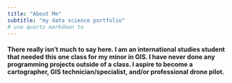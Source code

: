 ```yaml
---
title: "About Me"
subtitle: "my data science portfolio"
# use quarto markdown to 
---
```


#### There really isn't much to say here. I am an international studies student that needed this one class for my minor in GIS. I have never done any programming projects outside of a class. I aspire to become a cartographer, GIS technician/specialist, and/or professional drone pilot.


